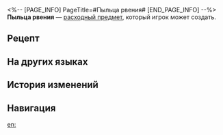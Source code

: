 <%-- [PAGE_INFO]
PageTitle=#Пыльца рвения#
[END_PAGE_INFO] --%>
{{Расходный предмет Инфобокс
|id          = 402008
|Изображения = Предмет Пыльца рвения.png
|Тип         = Расходные предметы силы атаки
|Редкость    = 3
|Эффект      = Повышает скорость всех союзников на 12% в следующем бою.
|Описание    = Из всех воспоминаний, собранных Садом воспоминаний, одна запись происходит из древнего племени давно ушедшего мира. Она содержит секретный рецепт: возьмите семена жизни, мнимые частицы энергии и охотничий камень на Пути Эона; разотрите в порошок и смешайте в пропорции 2:5:1 - получится волшебная пыльца. Нанесите пыльцу на тело и станете исключительно проворным и быстрым.
|Рецепт      = {{cx|Отсутствует источник}}
|Источник1   = [[Универсальная машина для синтеза]]
|Источник2   = 
|Источник3   = 
}}
{{Описание|''«Малый ястреб, окунись в пыльцу наших предков и взлети на вершину горы. Верни священное знамя нашему племени».''}}
'''Пыльца рвения''' — [[расходный предмет]], который игрок может создать.

==Рецепт==
{{Рецепт
|Тип              = Синтез
|Группа           = Расходные предметы
|Семена           = 2
|Мнимые частицы   = 5
|Охотничий камень = 1
|Сортировка       = Семена;Мнимые частицы;Охотничий камень
}}

==На других языках==
{{На других языках
|en   = Dust of Alacrity
|zhs  = 疾速粉尘
|zht  = 疾速粉塵
|ja   = ヘイスト粉塵
|ko   = 재빠른 먼지
|es   = Polvo de celeridad
|fr   = Poussière de vivacité
|ru   = Пыльца рвения
|th   = Dust of Alacrity
|vi   = Bụi Hối Hả
|de   = Staub der Flinkheit
|id   = Dust of Alacrity
|pt   = Poeira de Entusiasmo
}}

==История изменений==
{{История изменений|3.5}}

==Навигация==
{{Расходные предметы Навбокс}}

[[en:]]